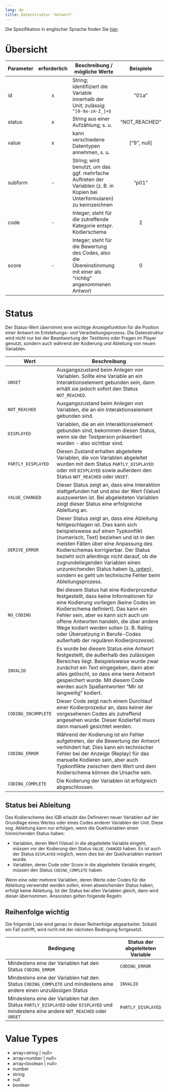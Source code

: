 ```yaml
---
lang: de
title: Datenstruktur "Antwort"
---
```


Die Spezifikation in englischer Sprache finden Sie [hier](https://iqb-berlin.github.io/responses).

# Übersicht

| Parameter | erforderlich | Beschreibung / mögliche Werte | Beispiele |
|--|:-:|------------------|:--:|
| id | x | String; identifiziert die Variable innerhalb der Unit; zulässig: `^[0-9a-zA-Z_]+$` | "01a" |
| status | x | String aus einer Aufzählung; s. u. | "NOT_REACHED" |
| value | x | kann verschiedene Datentypen annehmen, s. u. | ["9", null] |
| subform | - | String; wird benutzt, um das ggf. mehrfache Auftreten der Variablen (z. B. in Kopien bei Unterformularen) zu kennzeichnen | "p01" |
| code | - | Integer; steht für die zutreffende Kategorie entspr. Kodierschema | 2 |
| score | - | Integer; steht für die Bewertung des Codes, also die Übereinstimmung mit einer als "richtig" angenommenen Antwort | 0 |

# Status

Der Status-Wert übernimmt eine wichtige Anzeigefunktion für die Position einer Antwort im Entstehungs- und Verarbeitungsprozess. Die Datenstruktur wird nicht nur bei der Beantwortung der Testitems oder Fragen im Player genutzt, sondern auch während der Kodierung und Ableitung von neuen Variablen.

| Wert | Beschreibung |
|--|-------------|
|`UNSET`|Ausgangszustand beim Anlegen von Variablen. Sollte eine Variable an ein Interaktionselement gebunden sein, dann erhält sie jedoch sofort den Status `NOT_REACHED`.|
|`NOT_REACHED`|Ausgangszustand beim Anlegen von Variablen, die an ein Interaktionselement gebunden sind.|
|`DISPLAYED`|Variablen, die an ein Interaktionselement gebunden sind, bekommen diesen Status, wenn sie der Testperson präsentiert wurden - also sichtbar sind.|
|`PARTLY_DISPLAYED`|Diesen Zustand erhalten abgeleitete Variablen, die von Variablen abgeleitet wurden mit dem Status `PARTLY_DISPLAYED` oder mit `DISPLAYED` sowie außerdem den Status `NOT_REACHED` oder `UNSET`.|
|`VALUE_CHANGED`|Dieser Status zeigt an, dass eine Interaktion stattgefunden hat und also der Wert (Value) auszuwerten ist. Bei abgeleiteten Variablen zeigt dieser Status eine erfolgreiche Ableitung an.|
|`DERIVE_ERROR`|Dieser Status zeigt an, dass eine Ableitung fehlgeschlagen ist. Dies kann sich beispielsweise auf einen Typkonflikt (numerisch, Text) beziehen und ist in den meisten Fällen über eine Anpassung des Kodierschemas korrigierbar. Der Status bezieht sich allerdings nicht darauf, ob die zugrundeliegenden Variablen einen unzureichenden Status haben ([s. unten](#status-bei-ableitung)), sondern es geht um technische Fehler beim Ableitungsprozess.|
|`NO_CODING`|Bei diesem Status hat eine Kodierprozedur festgestellt, dass keine Informationen für eine Kodierung vorliegen (keine Codes im Kodierschema definiert). Das kann ein Fehler sein, aber es kann sich auch um offene Antworten handeln, die über andere Wege kodiert werden sollen (z. B. Rating oder Übersetzung in Berufe-Codes außerhalb der regulären Kodierprozesse).|
|`INVALID`|Es wurde bei diesem Status eine Antwort festgestellt, die außerhalb des zulässigen Bereiches liegt. Beispielsweise wurde zwar zunächst ein Text eingegeben, dann aber alles gelöscht, so dass eine leere Antwort gespeichert wurde. Mit diesem Code werden auch Spaßantworten "Mir ist langweilig" kodiert.|
|`CODING_INCOMPLETE`|Dieser Code zeigt nach einem Durchlauf einer Kodierprozedur an, dass keiner der vorgesehenen Codes als zutreffend angesehen wurde. Dieser Kodierfall muss dann manuell gesichtet werden.|
|`CODING_ERROR`|Während der Kodierung ist ein Fehler aufgetreten, der die Bewertung der Antwort verhindert hat. Dies kann ein technischer Fehler bei der Anzeige (Replay) für das manuelle Kodieren sein, aber auch Typkonflikte zwischen dem Wert und dem Kodierschema können die Ursache sein.|
|`CODING_COMPLETE`|Die Kodierung der Variablen ist erfolgreich abgeschlossen.|

## Status bei Ableitung

Das Kodierschema des IQB erlaubt das Definieren neuer Variablen auf der Grundlage eines Wertes oder eines Codes anderer Variablen der Unit. Diese sog. Ableitung kann nur erfolgen, wenn die Quellvariablen einen hinreichenden Status haben:

* Variablen, deren Wert (Value) in die abgeleitete Variable eingeht, müssen vor der Kodierung den Status `VALUE_CHANGED` haben. Es ist auch der Status `DISPLAYED` möglich, wenn dies bei der Quellvariablen markiert wurde.
* Variablen, deren Code oder Score in die abgeleitete Variable eingeht, müssen den Status `CODING_COMPLETE` haben.

Wenn eine oder mehrere Variablen, deren Werte oder Codes für die Ableitung verwendet werden sollen, einen abweichenden Status haben, erfolgt keine Ableitung. Ist der Status bei allen Variablen gleich, dann wird dieser übernommen. Ansonsten gelten folgende Regeln:

::: {.callout-caution}
## Reihenfolge wichtig
Die folgende Liste wird genau in dieser Reihenfolge abgearbeitet. Sobald ein Fall zutrifft, wird nicht mit der nächsten Bedingung fortgesetzt.
:::

| Bedingung | Status der abgeleiteten Variable |
|-----------|----|
| Mindestens eine der Variablen hat den Status `CODING_ERROR` | `CODING_ERROR` |
| Mindestens eine der Variablen hat den Status `CODING_COMPLETE` und mindestens eine andere einen unzulässigen Status | `INVALID` |
| Mindestens eine der Variablen hat den Status `PARTLY_DISPLAYED` oder `DISPLAYED` und mindestens eine andere `NOT_REACHED` oder `UNSET` | `PARTLY_DISPLAYED` |

# Value Types

* array<string | null>
* array<number | null>
* array<boolean | null>
* number
* string
* null
* boolean
